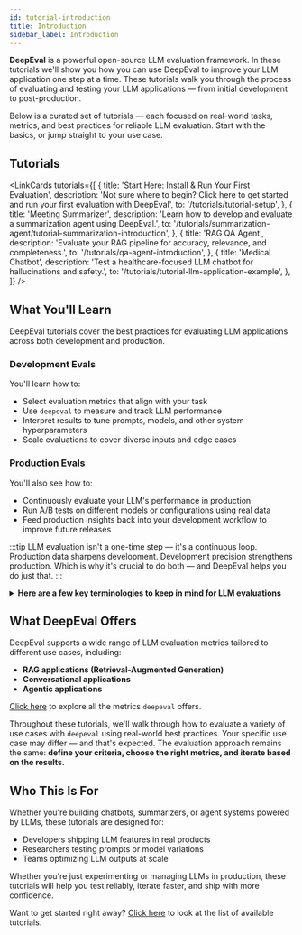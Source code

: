 ```yaml
---
id: tutorial-introduction
title: Introduction
sidebar_label: Introduction
---
```


**DeepEval** is a powerful open-source LLM evaluation framework. In these tutorials we'll show you how you can use DeepEval to improve your LLM application one step at a time. These tutorials walk you through the process of evaluating and testing your LLM applications — from initial development to post-production.

Below is a curated set of tutorials — each focused on real-world tasks, metrics, and best practices for reliable LLM evaluation. Start with the basics, or jump straight to your use case.

## Tutorials


<LinkCards
  tutorials={[
    {
        title: 'Start Here: Install & Run Your First Evaluation',
        description: 'Not sure where to begin? Click here to get started and run your first evaluation with DeepEval',
        to: '/tutorials/tutorial-setup',
    },
    {
        title: 'Meeting Summarizer',
        description: 'Learn how to develop and evaluate a summarization agent using DeepEval.',
        to: '/tutorials/summarization-agent/tutorial-summarization-introduction',
    },
    {
        title: 'RAG QA Agent',
        description: 'Evaluate your RAG pipeline for accuracy, relevance, and completeness.',
        to: '/tutorials/qa-agent-introduction',
    },
    {
        title: 'Medical Chatbot',
        description: 'Test a healthcare-focused LLM chatbot for hallucinations and safety.',
        to: '/tutorials/tutorial-llm-application-example',
    },
  ]}
/>

## What You'll Learn

DeepEval tutorials cover the best practices for evaluating LLM applications across both development and production.

### Development Evals

You'll learn how to:

- Select evaluation metrics that align with your task
- Use `deepeval` to measure and track LLM performance
- Interpret results to tune prompts, models, and other system hyperparameters
- Scale evaluations to cover diverse inputs and edge cases

### Production Evals

You'll also see how to:

- Continuously evaluate your LLM's performance in production
- Run A/B tests on different models or configurations using real data
- Feed production insights back into your development workflow to improve future releases

:::tip 
LLM evaluation isn't a one-time step — it's a continuous loop. Production data sharpens development. Development precision strengthens production. Which is why it's crucial to do both — and DeepEval helps you do just that.
:::

<details>

<summary><strong>Here are a few key terminologies to keep in mind for LLM evaluations</strong></summary>

- **Hyperparameters**: The configuration values that shape your LLM application. This includes system prompts, user prompts, model choice, temperature, chunk size (for RAG), and more.
- **System Prompt**: A prompt that defines the overall behavior of your LLM across all interactions.
- **Generation Model**: The model used to generate responses — this is the LLM you're evaluating. Throughout the tutorials, we'll simply call it the *model*.
- **Evaluation Model**: A separate LLM used to score, critique, or assess the outputs of your generation model. This is **not** the model being evaluated.

</details>

## What DeepEval Offers

DeepEval supports a wide range of LLM evaluation metrics tailored to different use cases, including:

- **RAG applications (Retrieval-Augmented Generation)**
- **Conversational applications**
- **Agentic applications**

[Click here](https://deepeval.com/docs/metrics-introduction) to explore all the metrics `deepeval` offers.

Throughout these tutorials, we'll walk through how to evaluate a variety of use cases with `deepeval` using real-world best practices. Your specific use case may differ — and that's expected. 
The evaluation approach remains the same: **define your criteria, choose the right metrics, and iterate based on the results.**

## Who This Is For

Whether you're building chatbots, summarizers, or agent systems powered by LLMs, these tutorials are designed for:

- Developers shipping LLM features in real products
- Researchers testing prompts or model variations
- Teams optimizing LLM outputs at scale

Whether you're just experimenting or managing LLMs in production, these tutorials will help you test reliably, iterate faster, and ship with more confidence.

Want to get started right away? [Click here](#tutorials) to look at the list of available tutorials.